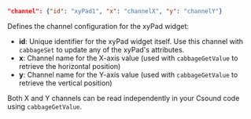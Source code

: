 ```json
"channel": {"id": "xyPad1", "x": "channelX", "y": "channelY"}
```
Defines the channel configuration for the xyPad widget:
- **id**: Unique identifier for the xyPad widget itself. Use this channel with `cabbageSet` to update any of the xyPad's attributes. 
- **x**: Channel name for the X-axis value (used with `cabbageGetValue` to retrieve the horizontal position)
- **y**: Channel name for the Y-axis value (used with `cabbageGetValue` to retrieve the vertical position)

Both X and Y channels can be read independently in your Csound code using `cabbageGetValue`.

